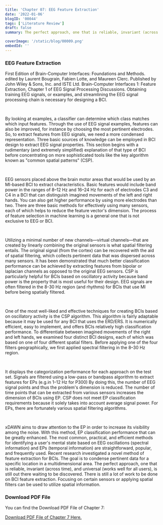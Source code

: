 ```yaml
---
title: 'Chapter 07: EEG Feature Extraction'
date: '2022-01-06'
blogID: '00044'
tags: ['Literature Review']
draft: false
summary: The perfect approach, one that is reliable, invariant (across time), and universal (works well for all users), is still out there waiting to be discovered. There is still a lot of work to be done on BCI feature extraction. Focusing on certain sensors or applying spatial filters can be used to utilize spatial information.

coverImage: '/static/blog/00009.png'
embedId: ''
---
```


<TOCInline toc={props.toc} exclude="Overview" toHeading={3} />

### EEG Feature Extraction

First Edition of Brain-Computer Interfaces: Foundations and Methods. edited by Laurent Bougrain, Fabien Lotte, and Maureen Clerc. Published by John Wiley & Sons, Inc. and ISTE Ltd. Brain-Computer Interfaces 1: Feature Extraction, Chapter 1 of EEG Signal Processing Discussions. Obtaining training EEG signals, or examples, and streamlining the EEG signal processing chain is necessary for designing a BCI.

<br />

By looking at examples, a classifier can determine which class matches which input features. Through the use of EEG signal examples, features can also be improved, for instance by choosing the most pertinent electrodes. So, to extract features from EEG signals, we need a more condensed representation. Three basic sources of knowledge can be employed in BCI design to extract EEG signal properties. This section begins with a rudimentary (and extremely simplified) explanation of that type of BCI before concentrating on more sophisticated tools like the key algorithm known as "common spatial patterns" (CSP).

<br />

EEG sensors placed above the brain motor areas that would be used by an MI-based BCI to extract characteristics. Basic features would include band power in the ranges of 8–12 Hz and 16–24 Hz for each of electrodes C3 and C4 in a BCI that can distinguish imagined movements of the left and right hands. You can also get higher performance by using more electrodes than two. There are three basic methods for effectively using many sensors, each of which helps to reduce the feature vector's dimension. The process of feature selection in machine learning is a general one that is not exclusive to EEG or BCI.

<br />

Utilizing a minimal number of new channels—virtual channels—that are created by linearly combining the original sensors is what spatial filtering entails. The original signal (from the cortex) can be recovered with the aid of spatial filtering, which collects pertinent data that was dispersed across many sensors. It has been demonstrated that much better classification performance can be achieved by extracting features from bipolar or laplacian channels as opposed to the original EEG sensors. CSP is particularly helpful for BCIs based on oscillatory activity because band power is the property that is most useful for their design. EEG signals are often filtered in the 8-30 Hz region (and rhythms) for BCIs that use MI before being spatially filtered.

<br />

One of the most well-liked and effective techniques for creating BCIs based on oscillatory activity is the CSP algorithm. This algorithm is fairly adaptable because it may be used for any BCI that uses the ERD/ERS. It is numerically efficient, easy to implement, and offers BCIs relatively high classification performance. To differentiate between imagined movements of the right and left hands, we examined four distinct BCI designs, each of which was based on one of four different spatial filters. Before applying one of the four filters geographically, we first applied spectral filtering in the 8–30 Hz region.

<br />

It displays the categorization performance for each approach on the test set. Signals are filtered using a low-pass or bandpass algorithm to extract features for EPs (e.g.in 1–12 Hz for P300) By doing this, the number of EEG signal points and thus the problem's dimension is reduced. The number of time points that can be extracted from various sensors increases the dimension of BCIs using EP. CSP does not meet EP classification requirements because it solely takes into account average signal power. For EPs, there are fortunately various spatial filtering algorithms.

<br />

xDAWN aims to draw attention to the EP in order to increase its visibility among the noise. With this method, EP classification performance that can be greatly enhanced. The most common, practical, and efficient methods for identifying a user's mental state based on EEG oscillations (spectral information) and EPs (temporal information) are straightforward, popular, and frequently used. Recent research investigated a novel method of feature extraction for BCIs. The goal is to condense pertinent data for a specific location in a multidimensional area.
The perfect approach, one that is reliable, invariant (across time), and universal (works well for all users), is still out there waiting to be discovered. There is still a lot of work to be done on BCI feature extraction. Focusing on certain sensors or applying spatial filters can be used to utilize spatial information.

### Download PDF File

You can find the Download PDF File of Chapter 7:

<a href="/static/blog/00044_1.pdf" download>
  Download PDF File of Chapter 7 Here.
</a>
